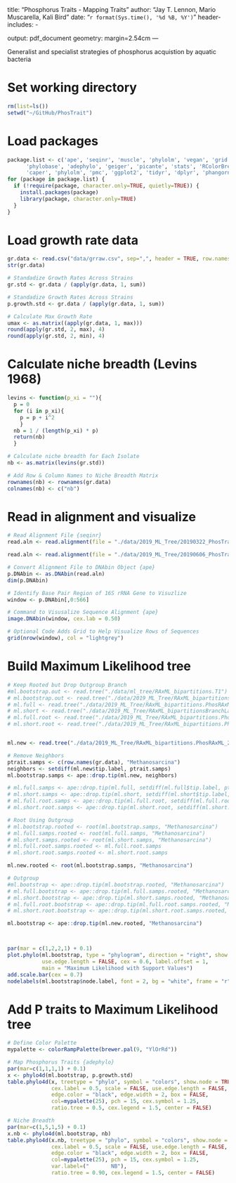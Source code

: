 title: "Phosphorus Traits - Mapping Traits"
author: "Jay T. Lennon, Mario Muscarella, Kali Bird"
date: "`r format(Sys.time(), '%d %B, %Y')`"
header-includes:
  - \usepackage{array}
output: pdf_document
geometry: margin=2.54cm
---

Generalist and specialist strategies of phosphorus acquistion by aquatic bacteria 

# Set working directory
```r
rm(list=ls())
setwd("~/GitHub/PhosTrait")
```

# Load packages
```r
package.list <- c('ape', 'seqinr', 'muscle', 'phylolm', 'vegan', 'grid', 'png', 
      'phylobase', 'adephylo', 'geiger', 'picante', 'stats', 'RColorBrewer', 
      'caper', 'phylolm', 'pmc', 'ggplot2', 'tidyr', 'dplyr', 'phangorn', 'pander') 
for (package in package.list) {
  if (!require(package, character.only=TRUE, quietly=TRUE)) {
    install.packages(package)
    library(package, character.only=TRUE)
  }
}
```

# Load growth rate data
```r
gr.data <- read.csv("data/grraw.csv", sep=",", header = TRUE, row.names = 1)
str(gr.data)

# Standadize Growth Rates Across Strains
gr.std <- gr.data / (apply(gr.data, 1, sum))

# Standadize Growth Rates Across Strains
p.growth.std <- gr.data / (apply(gr.data, 1, sum))

# Calculate Max Growth Rate
umax <- as.matrix((apply(gr.data, 1, max))) 
round(apply(gr.std, 2, max), 4)
round(apply(gr.std, 2, min), 4)
```

# Calculate niche breadth (Levins 1968)
```r
levins <- function(p_xi = ""){
  p = 0
  for (i in p_xi){
    p = p + i^2
    }
  nb = 1 / (length(p_xi) * p)
  return(nb)
  }

# Calculate niche breadth for Each Isolate
nb <- as.matrix(levins(gr.std))

# Add Row & Column Names to Niche Breadth Matrix
rownames(nb) <- rownames(gr.data)
colnames(nb) <- c("nb")
```  

# Read in alignment and visualize
```r
# Read Alignment File {seqinr}
read.aln <- read.alignment(file = "./data/2019_ML_Tree/20190322_PhosTrait.fasta", format = "fasta")  

read.aln <- read.alignment(file = "./data/2019_ML_Tree/20190606_PhosTrait_Sina.filter.fasta", format = "fasta")  

# Convert Alignment File to DNAbin Object {ape}
p.DNAbin <- as.DNAbin(read.aln) 
dim(p.DNAbin)

# Identify Base Pair Region of 16S rRNA Gene to Visuzlize
window <- p.DNAbin[,0:566] 

# Command to Visusalize Sequence Alignment {ape}
image.DNAbin(window, cex.lab = 0.50) 

# Optional Code Adds Grid to Help Visualize Rows of Sequences 
grid(nrow(window), col = "lightgrey") 
```

# Build Maximum Likelihood tree
```r
# Keep Rooted but Drop Outgroup Branch
#ml.bootstrap.out <- read.tree("./data/ml_tree/RAxML_bipartitions.T1")
# ml.bootstrap.out <- read.tree("./data/2019_ML_Tree/RAxML_bipartitions.OutPhos")
# ml.full <- read.tree("./data/2019_ML_Tree/RAxML_bipartitions.PhosRAxML_Full")
# ml.short <- read.tree("./data/2019_ML_Tree/RAxML_bipartitionsBranchLabels.PhosRAxML_Short")
# ml.full.root <- read.tree("./data/2019_ML_Tree/RAxML_bipartitions.PhosRAxML_FullRoot")
# ml.short.root <- read.tree("./data/2019_ML_Tree/RAxML_bipartitions.PhosRAxML_ShortRoot")


ml.new <- read.tree("./data/2019_ML_Tree/RAxML_bipartitions.PhosRAxML_20190607_Neighbors")

# Remove Neighbors
ptrait.samps <- c(row.names(gr.data), "Methanosarcina")
neighbors <- setdiff(ml.new$tip.label, ptrait.samps)
ml.bootstrap.samps <- ape::drop.tip(ml.new, neighbors)

# ml.full.samps <- ape::drop.tip(ml.full, setdiff(ml.full$tip.label, ptrait.samps))
# ml.short.samps <- ape::drop.tip(ml.short, setdiff(ml.short$tip.label, ptrait.samps))
# ml.full.root.samps <- ape::drop.tip(ml.full.root, setdiff(ml.full.root$tip.label, ptrait.samps))
# ml.short.root.samps <- ape::drop.tip(ml.short.root, setdiff(ml.short.root$tip.label, ptrait.samps))

# Root Using Outgroup
# ml.bootstrap.rooted <- root(ml.bootstrap.samps, "Methanosarcina")
# ml.full.samps.rooted <- root(ml.full.samps, "Methanosarcina")
# ml.short.samps.rooted <- root(ml.short.samps, "Methanosarcina")
# ml.full.root.samps.rooted <- ml.full.root.samps
# ml.short.root.samps.rooted <- ml.short.root.samps

ml.new.rooted <- root(ml.bootstrap.samps, "Methanosarcina")

# Outgroup
#ml.bootstrap <- ape::drop.tip(ml.bootstrap.rooted, "Methanosarcina")
# ml.full.bootstrap <- ape::drop.tip(ml.full.samps.rooted, "Methanosarcina")
# ml.short.bootstrap <- ape::drop.tip(ml.short.samps.rooted, "Methanosarcina")
# ml.full.root.bootstrap <- ape::drop.tip(ml.full.root.samps.rooted, "Methanosarcina")
# ml.short.root.bootstrap <- ape::drop.tip(ml.short.root.samps.rooted, "Methanosarcina", trim.internal = TRUE)

ml.bootstrap <- ape::drop.tip(ml.new.rooted, "Methanosarcina")



par(mar = c(1,2,2,1) + 0.1)
plot.phylo(ml.bootstrap, type = "phylogram", direction = "right", show.tip.label=TRUE,
           use.edge.length = FALSE, cex = 0.6, label.offset = 1, 
           main = "Maximum Likelihood with Support Values")
add.scale.bar(cex = 0.7)
nodelabels(ml.bootstrap$node.label, font = 2, bg = "white", frame = "r", cex = 0.5)
```

# Add P traits to Maximum Likelihood tree
```r
# Define Color Palette
mypalette <- colorRampPalette(brewer.pal(9, "YlOrRd"))

# Map Phosphorus Traits {adephylo}
par(mar=c(1,1,1,1) + 0.1)
x <- phylo4d(ml.bootstrap, p.growth.std)
table.phylo4d(x, treetype = "phylo", symbol = "colors", show.node = TRUE, 
              cex.label = 0.5, scale = FALSE, use.edge.length = FALSE, 
              edge.color = "black", edge.width = 2, box = FALSE, 
              col=mypalette(25), pch = 15, cex.symbol = 1.25, 
              ratio.tree = 0.5, cex.legend = 1.5, center = FALSE)   

# Niche Breadth
par(mar=c(1,5,1,5) + 0.1)
x.nb <- phylo4d(ml.bootstrap, nb)
table.phylo4d(x.nb, treetype = "phylo", symbol = "colors", show.node = TRUE, 
              cex.label = 0.5, scale = FALSE, use.edge.length = FALSE, 
              edge.color = "black", edge.width = 2, box = FALSE, 
              col=mypalette(25), pch = 15, cex.symbol = 1.25, 
              var.label=("       NB"),
              ratio.tree = 0.90, cex.legend = 1.5, center = FALSE)
```
